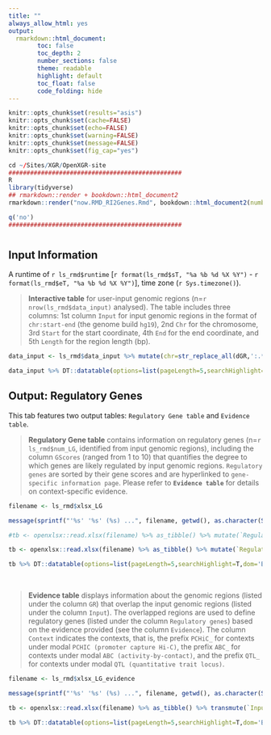 ```yaml
---
title: ""
always_allow_html: yes
output:
  rmarkdown::html_document:
        toc: false
        toc_depth: 2
        number_sections: false
        theme: readable
        highlight: default
        toc_float: false
        code_folding: hide
---
```


```r
knitr::opts_chunk$set(results="asis")
knitr::opts_chunk$set(cache=FALSE)
knitr::opts_chunk$set(echo=FALSE)
knitr::opts_chunk$set(warning=FALSE)
knitr::opts_chunk$set(message=FALSE)
knitr::opts_chunk$set(fig_cap="yes")
```

```r
cd ~/Sites/XGR/OpenXGR-site
################################################
R
library(tidyverse)
## rmarkdown::render + bookdown::html_document2
rmarkdown::render("now.RMD_RI2Genes.Rmd", bookdown::html_document2(number_sections=F,theme=c("readable","united")[2], hightlight="default"), output_dir="/Users/hfang/Sites/XGR/OpenXGR-site/app/examples")

q('no')
################################################
```


# {.tabset .tabset-fade}


## **Input Information**
A runtime of ``r ls_rmd$runtime`` [``r format(ls_rmd$sT, "%a %b %d %X %Y")`` - ``r format(ls_rmd$eT, "%a %b %d %X %Y")``], time zone (``r Sys.timezone()``).

> **Interactive table** for user-input genomic regions (n=`r nrow(ls_rmd$data_input)` analysed). The table includes three columns: 1st column `Input` for input genomic regions in the format of `chr:start-end` (the genome build `hg19`), 2nd `Chr` for the chromosome, 3rd `Start` for the start coordinate, 4th `End` for the end coordinate, and 5th `Length` for the region length (bp).

```r
data_input <- ls_rmd$data_input %>% mutate(chr=str_replace_all(dGR,':.*',''), start=str_replace_all(dGR,'.*:|-.*',''), end=str_replace_all(dGR,'.*-','')) %>% transmute(`Input`=dGR, Chromosome=chr, Start=start, End=end, Length=as.numeric(end)-as.numeric(start) + 1)

data_input %>% DT::datatable(options=list(pageLength=5,searchHighlight=T,dom='Bfrtip',buttons=c('csv','copy'), dom='t',scrollX=T), style='default', caption="", rownames=FALSE, escape=F, extensions=c('Buttons'))
```


## **Output: Regulatory Genes**
This tab features two output tables: `Regulatory Gene table` and `Evidence table`.

> **Regulatory Gene table** contains information on regulatory genes (n=`r ls_rmd$num_LG`, identified from input genomic regions), including the column `GScores` (ranged from 1 to 10) that quantifies the degree to which genes are likely regulated by input genomic regions. `Regulatory genes` are sorted by their gene scores and are hyperlinked to `gene-specific information page`. Please refer to **`Evidence table`** for details on context-specific evidence.

```r
filename <- ls_rmd$xlsx_LG

message(sprintf("'%s' '%s' (%s) ...", filename, getwd(), as.character(Sys.time())), appendLF=TRUE)

#tb <- openxlsx::read.xlsx(filename) %>% as_tibble() %>% mutate(`Regulatory genes`=sprintf("<a href='http://127.0.0.1:3080/OpenRI/gene/%s' target='%s'>%s</a>", Gene, Gene, Gene)) %>% transmute(`Regulatory genes`, GScores=signif(GScore,digits=4), Description)

tb <- openxlsx::read.xlsx(filename) %>% as_tibble() %>% mutate(`Regulatory genes`=sprintf("<a href='%sOpenRI/gene/%s' target='%s'>%s</a>", ls_rmd$host_port, Gene, Gene, Gene)) %>% transmute(`Regulatory genes`, GScores=signif(GScore,digits=4), Description)

tb %>% DT::datatable(options=list(pageLength=5,searchHighlight=T,dom='Bfrtip',buttons=c('csv','copy'), dom='t',scrollX=T), style='default', caption="", rownames=FALSE, escape=F, extensions=c('Buttons'))
```

<br>

> **Evidence table** displays information about the genomic regions (listed under the column `GR`) that overlap the input genomic regions (listed under the column `Input`). The overlapped regions are used to define regulatory genes (listed under the column `Regulatory genes`) based on the evidence provided (see the column `Evidence`). The column `Context` indicates the contexts, that is, the prefix `PCHiC_` for contexts under modal `PCHIC (promoter capture Hi-C)`, the prefix `ABC_` for contexts under modal `ABC (activity-by-contact)`, and the prefix `QTL_` for contexts under modal `QTL (quantitative trait locus)`.

```r
filename <- ls_rmd$xlsx_LG_evidence

message(sprintf("'%s' '%s' (%s) ...", filename, getwd(), as.character(Sys.time())), appendLF=TRUE)

tb <- openxlsx::read.xlsx(filename) %>% as_tibble() %>% transmute(`Input`=dGR, GR, `Regulatory genes`=Gene, Context)

tb %>% DT::datatable(options=list(pageLength=5,searchHighlight=T,dom='Bfrtip',buttons=c('csv','copy'), dom='t',scrollX=T), style='default', caption="", rownames=FALSE, escape=F, extensions=c('Buttons'))
```
